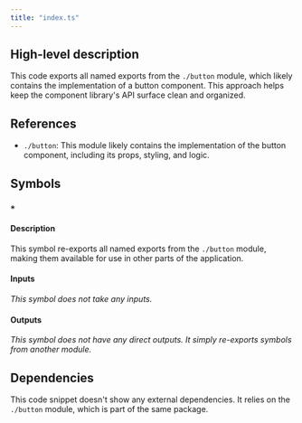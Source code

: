 ```yaml
---
title: "index.ts"
---
```


## High-level description
This code exports all named exports from the `./button` module, which likely contains the implementation of a button component. This approach helps keep the component library's API surface clean and organized.

## References
- `./button`: This module likely contains the implementation of the button component, including its props, styling, and logic.

## Symbols
### `*`
#### Description
This symbol re-exports all named exports from the `./button` module, making them available for use in other parts of the application.

#### Inputs
_This symbol does not take any inputs._

#### Outputs
_This symbol does not have any direct outputs. It simply re-exports symbols from another module._

## Dependencies
This code snippet doesn't show any external dependencies. It relies on the `./button` module, which is part of the same package.

